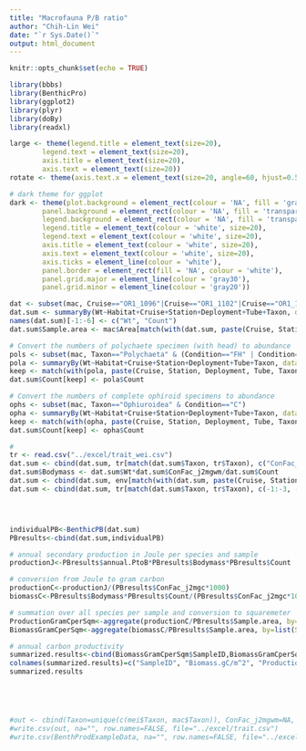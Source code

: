 ```yaml
---
title: "Macrofauna P/B ratio"
author: "Chih-Lin Wei"
date: "`r Sys.Date()`"
output: html_document
---
```


```r
knitr::opts_chunk$set(echo = TRUE)
```

```r
library(bbbs)
library(BenthicPro)
library(ggplot2)
library(plyr)
library(doBy)
library(readxl)

large <- theme(legend.title = element_text(size=20),
        legend.text = element_text(size=20),
        axis.title = element_text(size=20),
        axis.text = element_text(size=20))
rotate <- theme(axis.text.x = element_text(size=20, angle=60, hjust=0.5))

# dark theme for ggplot
dark <- theme(plot.background = element_rect(colour = 'NA', fill = 'gray10'),
        panel.background = element_rect(colour = 'NA', fill = 'transparent'),
        legend.background = element_rect(colour = 'NA', fill = 'transparent'),
        legend.title = element_text(colour = 'white', size=20),
        legend.text = element_text(colour = 'white', size=20),
        axis.title = element_text(colour = 'white', size=20),
        axis.text = element_text(colour = 'white', size=20),
        axis.ticks = element_line(colour = 'white'),
        panel.border = element_rect(fill = 'NA', colour = 'white'), 
        panel.grid.major = element_line(colour = 'gray30'),
        panel.grid.minor = element_line(colour = 'gray20'))
```

```r
dat <- subset(mac, Cruise=="OR1_1096"|Cruise=="OR1_1102"|Cruise=="OR1_1114"|Cruise=="OR1_1126"|Cruise=="OR1_1128"|Cruise=="OR1_1132")
dat.sum <- summaryBy(Wt~Habitat+Cruise+Station+Deployment+Tube+Taxon, data=dat, FUN=c(sum, length))
names(dat.sum)[-1:-6] <- c("Wt", "Count")
dat.sum$Sample.area <- mac$Area[match(with(dat.sum, paste(Cruise, Station)), with(mac, paste(Cruise, Station)))]

# Convert the numbers of polychaete specimen (with head) to abundance
pols <- subset(mac, Taxon=="Polychaeta" & (Condition=="FH" | Condition=="C" | Condition=="FHT"))
pola <- summaryBy(Wt~Habitat+Cruise+Station+Deployment+Tube+Taxon, data=pols, FUN=length, var.names="Count", keep.names = T)
keep <- match(with(pola, paste(Cruise, Station, Deployment, Tube, Taxon)), with(dat.sum, paste(Cruise, Station, Deployment, Tube, Taxon)))
dat.sum$Count[keep] <- pola$Count

# Convert the numbers of complete ophiroid specimens to abundance
ophs <- subset(mac, Taxon=="Ophiuroidea" & Condition=="C")
opha <- summaryBy(Wt~Habitat+Cruise+Station+Deployment+Tube+Taxon, data=ophs, FUN=length, var.names="Count", keep.names = T)
keep <- match(with(opha, paste(Cruise, Station, Deployment, Tube, Taxon)), with(dat.sum, paste(Cruise, Station, Deployment, Tube, Taxon)))
dat.sum$Count[keep] <- opha$Count

# 
tr <- read.csv("../excel/trait_wei.csv")
dat.sum <- cbind(dat.sum, tr[match(dat.sum$Taxon, tr$Taxon), c("ConFac_j2mgwm", "ConFac_j2mgc")])
dat.sum$Bodymass <- dat.sum$Wt*dat.sum$ConFac_j2mgwm/dat.sum$Count
dat.sum <- cbind(dat.sum, env[match(with(dat.sum, paste(Cruise, Station)), with(env, paste(Cruise, Station))), c("Temperature", "Depth")])
dat.sum <- cbind(dat.sum, tr[match(dat.sum$Taxon, tr$Taxon), c(-1:-3, -21)])




individualPB<-BenthicPB(dat.sum)
PBresults<-cbind(dat.sum,individualPB)

# annual secondary production in Joule per species and sample
productionJ<-PBresults$annual.PtoB*PBresults$Bodymass*PBresults$Count

# conversion from Joule to gram carbon
productionC<-productionJ/(PBresults$ConFac_j2mgc*1000)
biomassC<-PBresults$Bodymass*PBresults$Count/(PBresults$ConFac_j2mgc*1000)

# summation over all species per sample and conversion to squaremeter
ProductionGramCperSqm<-aggregate(productionC/PBresults$Sample.area, by=list(SampleID=PBresults$SampleID), FUN=sum)
BiomassGramCperSqm<-aggregate(biomassC/PBresults$Sample.area, by=list(SampleID=PBresults$SampleID), FUN=sum)

# annual carbon productivity
summarized.results<-cbind(BiomassGramCperSqm$SampleID,BiomassGramCperSqm$x, ProductionGramCperSqm$x, ProductionGramCperSqm$x/BiomassGramCperSqm$x)
colnames(summarized.results)=c("SampleID", "Biomass.gC/m^2", "Production.gC/m^2", "Carbon.Productivity")
summarized.results





#out <- cbind(Taxon=unique(c(mei$Taxon, mac$Taxon)), ConFac_j2mgwm=NA, Mollusca=NA, Annelida=NA, Crustacea=NA, Echinodermata=NA, Insecta=NA, Infauna=NA, Sessile=NA, Crawler=NA, FacultativeSwimmer=NA, Herbivore=NA, Omnivore=NA, Carnivore=NA, Lake=NA, River=NA, Marine=NA, Subtidal=NA, Exploited=NA)
#write.csv(out, na="", row.names=FALSE, file="../excel/trait.csv")
#write.csv(BenthProdExampleData, na="", row.names=FALSE, file="../excel/BenthProdExampleData.csv")
```

